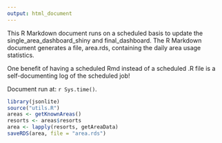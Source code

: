 ```yaml
---
output: html_document
---
```


This R Markdown document runs on a scheduled basis to update the single_area_dashboard_shiny and final_dashboard. The R Markdown document generates a file, area.rds, containing the daily area usage statistics.

One benefit of having a scheduled Rmd instead of a scheduled .R file is a self-documenting log of the scheduled job!

Document run at: `r Sys.time()`.

```r
library(jsonlite)
source("utils.R")
areas <- getKnownAreas()
resorts <- areas$resorts
area <- lapply(resorts, getAreaData)
saveRDS(area, file = "area.rds")
```

